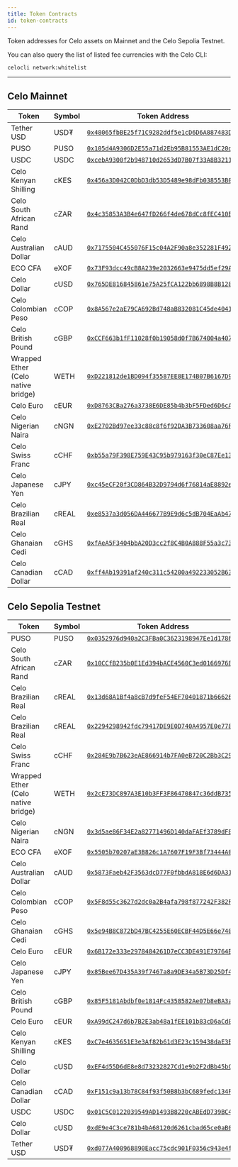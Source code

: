 ```yaml
---
title: Token Contracts
id: token-contracts
---
```


[comment]: <> (DO NOT EDIT THIS FILE MANUALLY)
[comment]: <> (Autogenerated by `scripts/update_contracts.py`)

Token addresses for Celo assets on Mainnet and the Celo Sepolia Testnet.

<Tip>
You can also query the list of listed fee currencies with the Celo CLI:

```sh
celocli network:whitelist
```
</Tip>

---

## Celo Mainnet

| Token | Symbol | Token Address |
| ----- | ------ | ------------- |
| Tether USD | USD₮ | [`0x48065fbBE25f71C9282ddf5e1cD6D6A887483D5e`](https://celo.blockscout.com/address/0x48065fbBE25f71C9282ddf5e1cD6D6A887483D5e) |
| PUSO | PUSO | [`0x105d4A9306D2E55a71d2Eb95B81553AE1dC20d7B`](https://celo.blockscout.com/address/0x105d4A9306D2E55a71d2Eb95B81553AE1dC20d7B) |
| USDC | USDC | [`0xcebA9300f2b948710d2653dD7B07f33A8B32118C`](https://celo.blockscout.com/address/0xcebA9300f2b948710d2653dD7B07f33A8B32118C) |
| Celo Kenyan Shilling | cKES | [`0x456a3D042C0DbD3db53D5489e98dFb038553B0d0`](https://celo.blockscout.com/address/0x456a3D042C0DbD3db53D5489e98dFb038553B0d0) |
| Celo South African Rand | cZAR | [`0x4c35853A3B4e647fD266f4de678dCc8fEC410BF6`](https://celo.blockscout.com/address/0x4c35853A3B4e647fD266f4de678dCc8fEC410BF6) |
| Celo Australian Dollar | cAUD | [`0x7175504C455076F15c04A2F90a8e352281F492F9`](https://celo.blockscout.com/address/0x7175504C455076F15c04A2F90a8e352281F492F9) |
| ECO CFA | eXOF | [`0x73F93dcc49cB8A239e2032663e9475dd5ef29A08`](https://celo.blockscout.com/address/0x73F93dcc49cB8A239e2032663e9475dd5ef29A08) |
| Celo Dollar | cUSD | [`0x765DE816845861e75A25fCA122bb6898B8B1282a`](https://celo.blockscout.com/address/0x765DE816845861e75A25fCA122bb6898B8B1282a) |
| Celo Colombian Peso | cCOP | [`0x8A567e2aE79CA692Bd748aB832081C45de4041eA`](https://celo.blockscout.com/address/0x8A567e2aE79CA692Bd748aB832081C45de4041eA) |
| Celo British Pound | cGBP | [`0xCCF663b1fF11028f0b19058d0f7B674004a40746`](https://celo.blockscout.com/address/0xCCF663b1fF11028f0b19058d0f7B674004a40746) |
| Wrapped Ether (Celo native bridge) | WETH | [`0xD221812de1BD094f35587EE8E174B07B6167D9Af`](https://celo.blockscout.com/address/0xD221812de1BD094f35587EE8E174B07B6167D9Af) |
| Celo Euro | cEUR | [`0xD8763CBa276a3738E6DE85b4b3bF5FDed6D6cA73`](https://celo.blockscout.com/address/0xD8763CBa276a3738E6DE85b4b3bF5FDed6D6cA73) |
| Celo Nigerian Naira | cNGN | [`0xE2702Bd97ee33c88c8f6f92DA3B733608aa76F71`](https://celo.blockscout.com/address/0xE2702Bd97ee33c88c8f6f92DA3B733608aa76F71) |
| Celo Swiss Franc | cCHF | [`0xb55a79F398E759E43C95b979163f30eC87Ee131D`](https://celo.blockscout.com/address/0xb55a79F398E759E43C95b979163f30eC87Ee131D) |
| Celo Japanese Yen | cJPY | [`0xc45eCF20f3CD864B32D9794d6f76814aE8892e20`](https://celo.blockscout.com/address/0xc45eCF20f3CD864B32D9794d6f76814aE8892e20) |
| Celo Brazilian Real | cREAL | [`0xe8537a3d056DA446677B9E9d6c5dB704EaAb4787`](https://celo.blockscout.com/address/0xe8537a3d056DA446677B9E9d6c5dB704EaAb4787) |
| Celo Ghanaian Cedi | cGHS | [`0xfAeA5F3404bbA20D3cc2f8C4B0A888F55a3c7313`](https://celo.blockscout.com/address/0xfAeA5F3404bbA20D3cc2f8C4B0A888F55a3c7313) |
| Celo Canadian Dollar | cCAD | [`0xff4Ab19391af240c311c54200a492233052B6325`](https://celo.blockscout.com/address/0xff4Ab19391af240c311c54200a492233052B6325) |

## Celo Sepolia Testnet

| Token | Symbol | Token Address |
| ----- | ------ | ------------- |
| PUSO | PUSO | [`0x0352976d940a2C3FBa0C3623198947Ee1d17869E`](https://celo-sepolia.blockscout.com/address/0x0352976d940a2C3FBa0C3623198947Ee1d17869E) |
| Celo South African Rand | cZAR | [`0x10CCfB235b0E1Ed394bACE4560C3ed016697687e`](https://celo-sepolia.blockscout.com/address/0x10CCfB235b0E1Ed394bACE4560C3ed016697687e) |
| Celo Brazilian Real | cREAL | [`0x13d68A1Bf4a8cB7d9feF54EF70401871b666269c`](https://celo-sepolia.blockscout.com/address/0x13d68A1Bf4a8cB7d9feF54EF70401871b666269c) |
| Celo Brazilian Real | cREAL | [`0x2294298942fdc79417DE9E0D740A4957E0e7783a`](https://celo-sepolia.blockscout.com/address/0x2294298942fdc79417DE9E0D740A4957E0e7783a) |
| Celo Swiss Franc | cCHF | [`0x284E9b7B623eAE866914b7FA0eB720C2Bb3C2980`](https://celo-sepolia.blockscout.com/address/0x284E9b7B623eAE866914b7FA0eB720C2Bb3C2980) |
| Wrapped Ether (Celo native bridge) | WETH | [`0x2cE73DC897A3E10b3FF3F86470847c36ddB735cf`](https://celo-sepolia.blockscout.com/address/0x2cE73DC897A3E10b3FF3F86470847c36ddB735cf) |
| Celo Nigerian Naira | cNGN | [`0x3d5ae86F34E2a82771496D140daFAEf3789dF888`](https://celo-sepolia.blockscout.com/address/0x3d5ae86F34E2a82771496D140daFAEf3789dF888) |
| ECO CFA | eXOF | [`0x5505b70207aE3B826c1A7607F19F3Bf73444A082`](https://celo-sepolia.blockscout.com/address/0x5505b70207aE3B826c1A7607F19F3Bf73444A082) |
| Celo Australian Dollar | cAUD | [`0x5873Faeb42F3563dcD77F0fbbdA818E6d6DA3139`](https://celo-sepolia.blockscout.com/address/0x5873Faeb42F3563dcD77F0fbbdA818E6d6DA3139) |
| Celo Colombian Peso | cCOP | [`0x5F8d55c3627d2dc0a2B4afa798f877242F382F67`](https://celo-sepolia.blockscout.com/address/0x5F8d55c3627d2dc0a2B4afa798f877242F382F67) |
| Celo Ghanaian Cedi | cGHS | [`0x5e94B8C872bD47BC4255E60ECBF44D5E66e7401C`](https://celo-sepolia.blockscout.com/address/0x5e94B8C872bD47BC4255E60ECBF44D5E66e7401C) |
| Celo Euro | cEUR | [`0x6B172e333e2978484261D7eCC3DE491E79764BbC`](https://celo-sepolia.blockscout.com/address/0x6B172e333e2978484261D7eCC3DE491E79764BbC) |
| Celo Japanese Yen | cJPY | [`0x85Bee67D435A39f7467a8a9DE34a5B73D25Df426`](https://celo-sepolia.blockscout.com/address/0x85Bee67D435A39f7467a8a9DE34a5B73D25Df426) |
| Celo British Pound | cGBP | [`0x85F5181Abdbf0e1814Fc4358582Ae07b8eBA3aF3`](https://celo-sepolia.blockscout.com/address/0x85F5181Abdbf0e1814Fc4358582Ae07b8eBA3aF3) |
| Celo Euro | cEUR | [`0xA99dC247d6b7B2E3ab48a1fEE101b83cD6aCd82a`](https://celo-sepolia.blockscout.com/address/0xA99dC247d6b7B2E3ab48a1fEE101b83cD6aCd82a) |
| Celo Kenyan Shilling | cKES | [`0xC7e4635651E3e3Af82b61d3E23c159438daE3BbF`](https://celo-sepolia.blockscout.com/address/0xC7e4635651E3e3Af82b61d3E23c159438daE3BbF) |
| Celo Dollar | cUSD | [`0xEF4d55D6dE8e8d73232827Cd1e9b2F2dBb45bC80`](https://celo-sepolia.blockscout.com/address/0xEF4d55D6dE8e8d73232827Cd1e9b2F2dBb45bC80) |
| Celo Canadian Dollar | cCAD | [`0xF151c9a13b78C84f93f50B8b3bC689fedc134F60`](https://celo-sepolia.blockscout.com/address/0xF151c9a13b78C84f93f50B8b3bC689fedc134F60) |
| USDC | USDC | [`0x01C5C0122039549AD1493B8220cABEdD739BC44E`](https://celo-sepolia.blockscout.com/address/0x01C5C0122039549AD1493B8220cABEdD739BC44E) |
| Celo Dollar | cUSD | [`0xdE9e4C3ce781b4bA68120d6261cbad65ce0aB00b`](https://celo-sepolia.blockscout.com/address/0xdE9e4C3ce781b4bA68120d6261cbad65ce0aB00b) |
| Tether USD | USD₮ | [`0xd077A400968890Eacc75cdc901F0356c943e4fDb`](https://celo-sepolia.blockscout.com/address/0xd077A400968890Eacc75cdc901F0356c943e4fDb) |
